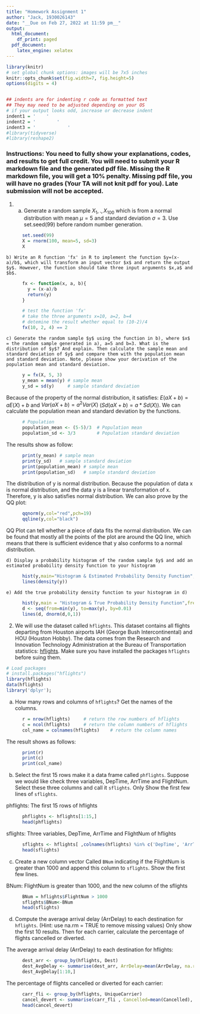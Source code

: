 ```yaml
---
title: "Homework Assignment 1"
author: "Jack, 1930026143"
date: "__Due on Feb 27, 2022 at 11:59 pm__"
output:
  html_document:
    df_print: paged
  pdf_document:
    latex_engine: xelatex
---
```



```r
library(knitr)
# set global chunk options: images will be 7x5 inches
knitr::opts_chunk$set(fig.width=7, fig.height=5)
options(digits = 4)


## indents are for indenting r code as formatted text
## They may need to be adjusted depending on your OS
# if your output looks odd, increase or decrease indent
indent1 = '    '
indent2 = '        '
indent3 = '            '
#library(tidyverse)
#library(reshape2)
```

### Instructions: You need to fully show your explanations, codes, and results to get full credit. You will need to submit your R markdown file and the generated pdf file. Missing the R markdown file, you will get a 10% penalty. Missing pdf file, you will have no grades (Your TA will not knit pdf for you). Late submission will not be accepted.

1. a) Generate a random sample $X_1, ., X_{100}$ which is from a normal distribution with mean $\mu = 5$ and standard deviation $\sigma = 3$. Use set.seed(99) before random number generation.
```r
      set.seed(99)
      X = rnorm(100, mean=5, sd=3)
      X
```
    b) Write an R function 'fx' in R to implement the function $y=(x-a)/b$, which will transform an input vector $x$ and return the output $y$. However, the function should take three input arguments $x,a$ and $b$.
```r
      fx <- function(x, a, b){
        y = (x-a)/b
        return(y)
      }

      # test the function 'fx' 
      # take the three arguments x=10, a=2, b=4
      # detemine the result whether equal to (10-2)/4
      fx(10, 2, 4) == 2
```
    c) Generate the random sample $y$ using the function in b), where $x$ = the random sample generated in a), a=5 and b=3. What is the distribution of $y$? And explain. Then calculate the sample mean and standard deviation of $y$ and compare them with the population mean and standard deviation. Note, please show your derivation of the population mean and standard deviation. 
```r
      y = fx(X, 5, 3)
      y_mean = mean(y) # sample mean
      y_sd = sd(y)     # sample standard deviation
```  

Because of the property of the normal distribution, it satisfies: $E(aX+b)=aE(X)+b$ and $Var(aX+b)=a^2Var(X)$ ($Sd(aX+b)=a*Sd(X)$). We can calculate the population mean and standard deviation by the functions.
```r
      # Population
      population_mean <- (5-5)/3  # Population mean
      population_sd <- 3/3        # Population standard deviation
```  

The results show as follow:
```r
      print(y_mean) # sample mean
      print(y_sd)   # sample standard deviation
      print(population_mean) # sample mean
      print(population_sd)   # sample standard deviation

```  
The distribution of y is normal distribution. Because the population of data x is normal distribution, and the data y is a linear transformation of x. Therefore, y is also satisfies normal distribution. We can also prove by the QQ plot:
```r
      qqnorm(y,col="red",pch=19)
      qqline(y,col="black")
```
QQ Plot can tell whether a piece of data fits the normal distribution. We can be found that mostly all the points of the plot are around the QQ line, which means that there is sufficient evidence that y also conforms to a normal distribution.

    d) Display a probability histogram of the random sample $y$ and add an estimated probability density function to your histogram 
```r
      hist(y,main="Histogram & Estimated Probability Density Function",freq=FALSE)
      lines(density(y))
```
    e) Add the true probability density function to your histogram in d)
```r
      hist(y,main = "Histogram & True Probability Density Function",freq=FALSE)
      d <- seq(from=min(y), to=max(y), by=0.01)
      lines(d, dnorm(d,0,1))
```
2. We will use the dataset called `hflights`. This dataset contains all flights departing from Houston airports IAH (George Bush Intercontinental) and HOU (Houston Hobby). 
The data comes from the Research and Innovation Technology Administration at the Bureau of Transportation statistics: [hflights](http://www.transtats.bts.gov/DatabaseInfo.asp?DB_ID=120&Link=0). Make sure you have installed the packages `hflights` before suing them.
```r
# Load packages
# install.packages("hflights")
library(hflights)
data(hflights)
library('dplyr');
```
    
(a) How many rows and columns of `hflights`? Get the names of the columns.
```r
      r = nrow(hflights)     # return the row numbers of hflights
      c = ncol(hflights)     # return the column numbers of hflights
      col_name = colnames(hflights)    # return the column names
```
The result shows as follows:
```r
      print(r)
      print(c)
      print(col_name)
```
(b) Select the first 15 rows make it a data frame called `phflights`. Suppose we would like check three variables, DepTime, ArrTime and FlightNum. Select these three columns and call it `sflights`. Only Show the first few lines of `sflights`.

phflights: The first 15 rows of hflights
```r
      phflights <- hflights[1:15,]
      head(phflights)
```
sflights: Three variables, DepTime, ArrTime and FlightNum of hflights 
```r
      sflights <- hflights[ ,colnames(hflights) %in% c('DepTime', 'ArrTime', 'FlightNum')]
      head(sflights)
```

(c) Create a new column vector Called `BNum` indicating if the FlightNum is greater than 1000 and append this column to `sflights`. Show the first few lines.

BNum:  FlightNum is greater than 1000, and the new column of the sflights
```r
      BNum = hflights$FlightNum > 1000
      sflights$BNum<-BNum
      head(sflights)
```
(d) Compute the average arrival delay (ArrDelay) to each destination for `hflights`. (Hint: use na.rm = TRUE to remove missing values) Only show the first 10 results. Then for each carrier, calculate the percentage of flights cancelled or diverted.

The average arrival delay (ArrDelay) to each destination for hflights: 
```r
      dest_arr <- group_by(hflights, Dest)
      dest_AvgDelay <- summarise(dest_arr, ArrDelay=mean(ArrDelay, na.rm=TRUE))
      dest_AvgDelay[1:10,]

```
The percentage of flights cancelled or diverted for each carrier:

```r
      carr_fli <- group_by(hflights, UniqueCarrier)
      cancel_devert <- summarise(carr_fli , Cancelled=mean(Cancelled), Diverted=mean(Diverted))
      head(cancel_devert)

```
    
    
    
    
    
    
    
    
    
    
    
    
    
    
    
    
    
    

